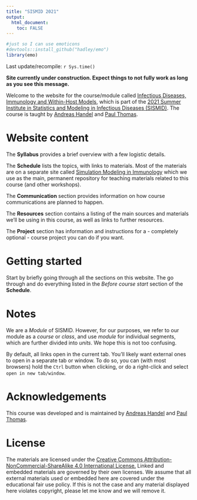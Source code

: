 ```yaml
---
title: "SISMID 2021"
output: 
  html_document:
    toc: FALSE
---
```


```r
#just so I can use emoticons
#devtools::install_github("hadley/emo")
library(emo)
```




Last update/recompile: `r Sys.time()`

**Site currently under construction. Expect things to not fully work as long as you see this message.**

Welcome to the website for the course/module called [Infectious Diseases, Immunology and Within-Host Models](https://si.biostat.washington.edu/suminst/sismid2021/modules/MD2110), which is part of the [2021 Summer Institute in Statistics and Modeling in Infectious Diseases (SISMID)](https://si.biostat.washington.edu/suminst/sismid). The course is taught by [Andreas Handel](https://www.andreashandel.com/) and [Paul Thomas](https://www.stjude.org/directory/t/paul-thomas.html). 


# Website content

The __Syllabus__ provides a brief overview with a few logistic details.

The __Schedule__ lists the topics, with links to materials. Most of the materials are on a separate site called [Simulation Modeling in Immunology](https://andreashandel.github.io/SMIcourse/) which we use as the main, permanent repository for teaching materials related to this course (and other workshops). 

The __Communication__ section provides information on how course communications are planned to happen.

The __Resources__ section contains a listing of the main sources and materials we'll be using in this course, as well as links to further resources.

The __Project__ section has information and instructions for a - completely optional - course project you can do if you want. 


# Getting started

Start by briefly going through all the sections on this website. The go through and do everything listed in the _Before course start_ section of the __Schedule__. 

# Notes

We are a _Module_ of SISMID. However, for our purposes, we refer to our module as a _course_ or _class_, and use _module_ for individual segments, which are further divided into _units_. We hope this is not too confusing. 

By default, all links open in the current tab. You'll likely want external ones to open in a separate tab or window. To do so, you can (with most browsers) hold the `Ctrl` button when clicking, or do a right-click and select `open in new tab/window`.


# Acknowledgements

This course was developed and is maintained by [Andreas Handel](https://www.andreashandel.com/) and [Paul Thomas](https://www.stjude.org/directory/t/paul-thomas.html).

# License

The materials are licensed under the [Creative Commons Attribution-NonCommercial-ShareAlike 4.0 International License.](https://creativecommons.org/licenses/by-nc-sa/4.0/) Linked and embedded materials are governed by their own licenses. We assume that all external materials used or embedded here are covered under the educational fair use policy. If this is not the case and any material displayed here violates copyright, please let me know and we will remove it. 


  

